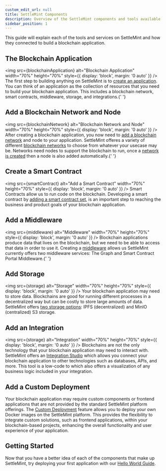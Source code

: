 ```yaml
---
custom_edit_url: null
title: SettleMint Components
description: Overview of the SettleMint components and tools available to build blockchain applications
sidebar_position: 1
---
```



This guide will explain each of the tools and services on SettleMint and how they connected to
build a blockchain application.

## The Blockchain Application

<img
  src={blockchainApplication}
  alt="Blockchain Application"
  width="70%"
  height="70%"
  style={{ display: 'block', margin: '0 auto' }}
/>
The first step to building anything on SettleMint is to [create an application](../../using-platform/create-an-application).
You can think of an application as the collection of resources that you need to build
your blockchain application. This includes a blockchain network, smart contracts,
middleware, storage, and integrations.{' '}

## Add a Blockchain Network and Node

<img
  src={blockchainNetwork}
  alt="Blockchain Network and Node"
  width="70%"
  height="70%"
  style={{ display: 'block', margin: '0 auto' }}
/>
After creating a blockchain application, you now need to [add a blockchain network](../../using-platform/add-a-network-to-an-application)
and node to your application. SettleMint offeres a variety of different [blockchain
networks](../supported-blockchains) to choose from whatever your usecase may be.
Networks need nodes to support the blockchain to run, once a [network is created](../../using-platform/add-a-node-to-a-network/)
then a node is also added automatically.{' '}

## Create a Smart Contract

<img
  src={smartContract}
  alt="Add a Smart Contract"
  width="70%"
  height="70%"
  style={{ display: 'block', margin: '0 auto' }}
/>
Smart Contracts allow us to run code on the blockchain. Developing a smart contract
by [adding a smart contract set](../../using-platform/add_smart_contract_sets/create_smart_contract_set),
is an important step to reaching the business and product goals of your blockchain
application.

## Add a Middleware

<img
  src={middleware}
  alt="Middleware"
  width="70%"
  height="70%"
  style={{ display: 'block', margin: '0 auto' }}
/>
Blockchain applications produce data that lives on the blockchain, but we need to
be able to access that data in order to use it. Creating a [middleware](../../using-platform/middleware/)
allows us SettleMint currently offers two middleware services: The Graph and Smart
Contract Portal Middleware.{' '}

## Add Storage

<img
  src={storage}
  alt="Storage"
  width="70%"
  height="70%"
  style={{ display: 'block', margin: '0 auto' }}
/>
Your blockchain application may need to store data. Blockchains are good for running
different processes in a decentralized way but can be costly to store large amounts
of data. SettleMint offers [two storage options](../../using-platform/storage/):
IPFS (decentralized) and MinIO (centralized) S3 storage.

## Add an Integration

<img
  src={storage}
  alt="Integration"
  width="70%"
  height="70%"
  style={{ display: 'block', margin: '0 auto' }}
/>
Blockchains are not the only technology that your blockchain application may need
to interact with. SettleMint offers an [Integration Studio](../../using-platform/integration-studio)
which allows you connect your blockchain application to other technologies such as
databases, APIs, and more. This tool is a low-code to which also offers a visualization
of any business logic included in your integration.

## Add a Custom Deployment

Your blockchain application may require custom components or frontend applications that are not provided by the standard SettleMint platform offerings. The [Custom Deployment](../../using-platform/custom-deployment/) feature allows you to deploy your own Docker images on the SettleMint platform. This provides the flexibility to integrate custom solutions, such as frontend applications, within your blockchain-based projects, enhancing the overall functionality and user experience of your application.

## Getting Started

Now that you have a better idea of each of the components that make up SettleMint, try deploying
your first application with our [Hello World Guide](../../launch-platform/managed-cloud-deployment/quickstart/).
